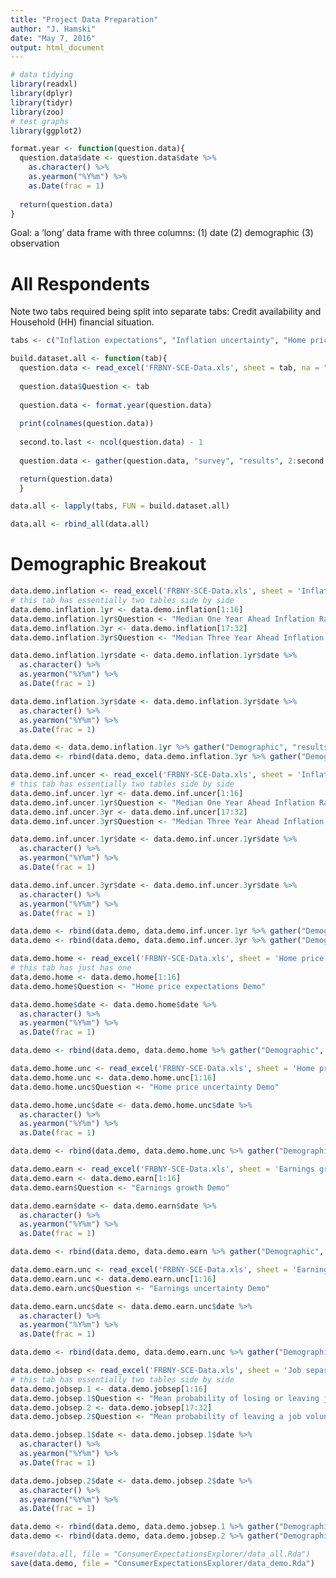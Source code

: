 ```yaml
---
title: "Project Data Preparation"
author: "J. Hamski"
date: "May 7, 2016"
output: html_document
---
```


```r
# data tidying
library(readxl)
library(dplyr)
library(tidyr)
library(zoo)
# test graphs
library(ggplot2)
```

```r
format.year <- function(question.data){
  question.data$date <- question.data$date %>%
    as.character() %>%
    as.yearmon("%Y%m") %>%
    as.Date(frac = 1) 
  
  return(question.data)
}
```


Goal: a 'long' data frame with three columns:
(1) date (2) demographic (3) observation

# All Respondents

Note two tabs required being split into separate tabs: Credit availability and Household (HH) financial situation. 
```r
tabs <- c("Inflation expectations", "Inflation uncertainty", "Home price expectations", "Home price uncertainty", "Commodity expectations", "Earnings growth", "Earnings uncertainty", "Job separation expectation", "Job finding expectations", "Unemployment Expectations", "Moving expectations", "HH Income Change", "HH Spending Change", "Taxes Change", "Credit availability Year Ago", "Credit availability Year Ahead", "Delinquency expectations", "Interest rate expectations", "HH financial situation Year Ago", "HH financial situation Year Ahe", "Stock Prices", "Government debt")
```

```r

build.dataset.all <- function(tab){
  question.data <- read_excel('FRBNY-SCE-Data.xls', sheet = tab, na = "NA", skip = 3)
  
  question.data$Question <- tab
  
  question.data <- format.year(question.data)
  
  print(colnames(question.data))
  
  second.to.last <- ncol(question.data) - 1
  
  question.data <- gather(question.data, "survey", "results", 2:second.to.last)

  return(question.data)
  }
```

```r
data.all <- lapply(tabs, FUN = build.dataset.all)

data.all <- rbind_all(data.all)
```



# Demographic Breakout
```r
data.demo.inflation <- read_excel('FRBNY-SCE-Data.xls', sheet = 'Inflation expectations Demo', na = "NA", skip = 3)
# this tab has essentially two tables side by side
data.demo.inflation.1yr <- data.demo.inflation[1:16]
data.demo.inflation.1yr$Question <- "Median One Year Ahead Inflation Rate Expectation"
data.demo.inflation.3yr <- data.demo.inflation[17:32]
data.demo.inflation.3yr$Question <- "Median Three Year Ahead Inflation Rate Expectation"

data.demo.inflation.1yr$date <- data.demo.inflation.1yr$date %>%
  as.character() %>%
  as.yearmon("%Y%m") %>%
  as.Date(frac = 1)

data.demo.inflation.3yr$date <- data.demo.inflation.3yr$date %>%
  as.character() %>%
  as.yearmon("%Y%m") %>%
  as.Date(frac = 1)
```

```r
data.demo <- data.demo.inflation.1yr %>% gather("Demographic", "results", 2:16)
data.demo <- rbind(data.demo, data.demo.inflation.3yr %>% gather("Demographic", "results", 2:16))
```

```r
data.demo.inf.uncer <- read_excel('FRBNY-SCE-Data.xls', sheet = 'Inflation uncertainty Demo', na = "NA", skip = 3)
# this tab has essentially two tables side by side
data.demo.inf.uncer.1yr <- data.demo.inf.uncer[1:16]
data.demo.inf.uncer.1yr$Question <- "Median One Year Ahead Inflation Rate Uncertainty"
data.demo.inf.uncer.3yr <- data.demo.inf.uncer[17:32]
data.demo.inf.uncer.3yr$Question <- "Median Three Year Ahead Inflation Rate Uncertainty"

data.demo.inf.uncer.1yr$date <- data.demo.inf.uncer.1yr$date %>%
  as.character() %>%
  as.yearmon("%Y%m") %>%
  as.Date(frac = 1)

data.demo.inf.uncer.3yr$date <- data.demo.inf.uncer.3yr$date %>%
  as.character() %>%
  as.yearmon("%Y%m") %>%
  as.Date(frac = 1)

```

```r
data.demo <- rbind(data.demo, data.demo.inf.uncer.1yr %>% gather("Demographic", "results", 2:16))
data.demo <- rbind(data.demo, data.demo.inf.uncer.3yr %>% gather("Demographic", "results", 2:16))
```


```r
data.demo.home <- read_excel('FRBNY-SCE-Data.xls', sheet = 'Home price expectations Demo', na = "NA", skip = 3)
# this tab has just has one
data.demo.home <- data.demo.home[1:16]
data.demo.home$Question <- "Home price expectations Demo"

data.demo.home$date <- data.demo.home$date %>%
  as.character() %>%
  as.yearmon("%Y%m") %>%
  as.Date(frac = 1)

```

```r
data.demo <- rbind(data.demo, data.demo.home %>% gather("Demographic", "results", 2:16))
```


```r
data.demo.home.unc <- read_excel('FRBNY-SCE-Data.xls', sheet = 'Home price uncertainty Demo', na = "NA", skip = 3)
data.demo.home.unc <- data.demo.home.unc[1:16]
data.demo.home.unc$Question <- "Home price uncertainty Demo"

data.demo.home.unc$date <- data.demo.home.unc$date %>%
  as.character() %>%
  as.yearmon("%Y%m") %>%
  as.Date(frac = 1)

```

```r
data.demo <- rbind(data.demo, data.demo.home.unc %>% gather("Demographic", "results", 2:16))
```

```r
data.demo.earn <- read_excel('FRBNY-SCE-Data.xls', sheet = 'Earnings growth Demo', na = "NA", skip = 3)
data.demo.earn <- data.demo.earn[1:16]
data.demo.earn$Question <- "Earnings growth Demo"

data.demo.earn$date <- data.demo.earn$date %>%
  as.character() %>%
  as.yearmon("%Y%m") %>%
  as.Date(frac = 1)

```

```r
data.demo <- rbind(data.demo, data.demo.earn %>% gather("Demographic", "results", 2:16))
```

```r
data.demo.earn.unc <- read_excel('FRBNY-SCE-Data.xls', sheet = 'Earnings uncertainty Demo', na = "NA", skip = 3)
data.demo.earn.unc <- data.demo.earn.unc[1:16]
data.demo.earn.unc$Question <- "Earnings uncertainty Demo"

data.demo.earn.unc$date <- data.demo.earn.unc$date %>%
  as.character() %>%
  as.yearmon("%Y%m") %>%
  as.Date(frac = 1)

```

```r
data.demo <- rbind(data.demo, data.demo.earn.unc %>% gather("Demographic", "results", 2:16))
```

```r
data.demo.jobsep <- read_excel('FRBNY-SCE-Data.xls', sheet = 'Job separation expectation Demo', na = "NA", skip = 3)
# this tab has essentially two tables side by side
data.demo.jobsep.1 <- data.demo.jobsep[1:16]
data.demo.jobsep.1$Question <- "Mean probability of losing or leaving job over the next 12 months"
data.demo.jobsep.2 <- data.demo.jobsep[17:32]
data.demo.jobsep.2$Question <- "Mean probability of leaving a job voluntarily"

data.demo.jobsep.1$date <- data.demo.jobsep.1$date %>%
  as.character() %>%
  as.yearmon("%Y%m") %>%
  as.Date(frac = 1)

data.demo.jobsep.2$date <- data.demo.jobsep.2$date %>%
  as.character() %>%
  as.yearmon("%Y%m") %>%
  as.Date(frac = 1)

```

```r
data.demo <- rbind(data.demo, data.demo.jobsep.1 %>% gather("Demographic", "results", 2:16))
data.demo <- rbind(data.demo, data.demo.jobsep.2 %>% gather("Demographic", "results", 2:16))
```



```r
#save(data.all, file = "ConsumerExpectationsExplorer/data_all.Rda")
save(data.demo, file = "ConsumerExpectationsExplorer/data_demo.Rda")

```

